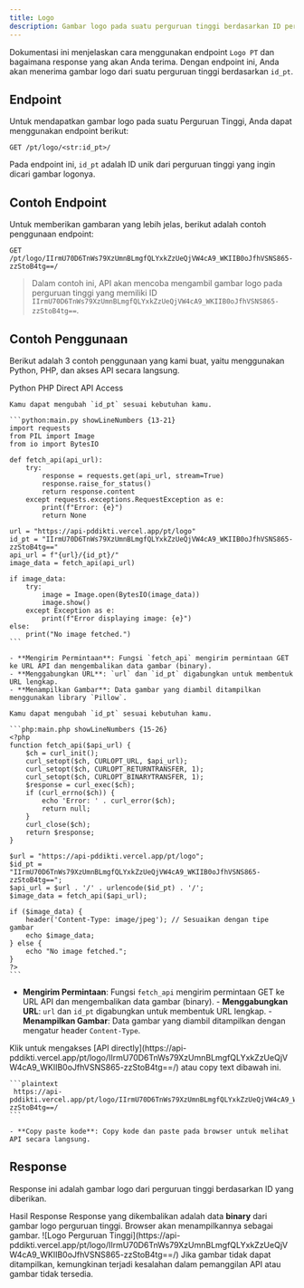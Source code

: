 ```yaml
---
title: Logo
description: Gambar logo pada suatu perguruan tinggi berdasarkan ID perguruan tinggi.
---
```


Dokumentasi ini menjelaskan cara menggunakan endpoint `Logo PT` dan bagaimana response yang akan Anda terima. Dengan endpoint ini, Anda akan menerima gambar logo dari suatu perguruan tinggi berdasarkan `id_pt`.

## Endpoint

Untuk mendapatkan gambar logo pada suatu Perguruan Tinggi, Anda dapat menggunakan endpoint berikut:

```plaintext
GET /pt/logo/<str:id_pt>/
```

Pada endpoint ini, `id_pt` adalah ID unik dari perguruan tinggi yang ingin dicari gambar logonya.

## Contoh Endpoint

Untuk memberikan gambaran yang lebih jelas, berikut adalah contoh penggunaan endpoint:

```plaintext
GET /pt/logo/IIrmU70D6TnWs79XzUmnBLmgfQLYxkZzUeQjVW4cA9_WKIIB0oJfhVSNS865-zzStoB4tg==/
```

> Dalam contoh ini, API akan mencoba mengambil gambar logo pada perguruan tinggi yang memiliki ID `IIrmU70D6TnWs79XzUmnBLmgfQLYxkZzUeQjVW4cA9_WKIIB0oJfhVSNS865-zzStoB4tg==`.

## Contoh Penggunaan

Berikut adalah 3 contoh penggunaan yang kami buat, yaitu menggunakan Python, PHP, dan akses API secara langsung.

<Tabs defaultValue="python" className="pt-5 pb-1">
  <TabsList>
    <TabsTrigger value="python">Python</TabsTrigger>
    <TabsTrigger value="php">PHP</TabsTrigger>
    <TabsTrigger value="direct">Direct API Access</TabsTrigger>
  </TabsList>
  <TabsContent value="python">

    Kamu dapat mengubah `id_pt` sesuai kebutuhan kamu.

    ```python:main.py showLineNumbers {13-21}
    import requests
    from PIL import Image
    from io import BytesIO

    def fetch_api(api_url):
        try:
            response = requests.get(api_url, stream=True)
            response.raise_for_status()
            return response.content
        except requests.exceptions.RequestException as e:
            print(f"Error: {e}")
            return None

    url = "https://api-pddikti.vercel.app/pt/logo"
    id_pt = "IIrmU70D6TnWs79XzUmnBLmgfQLYxkZzUeQjVW4cA9_WKIIB0oJfhVSNS865-zzStoB4tg=="
    api_url = f"{url}/{id_pt}/"
    image_data = fetch_api(api_url)

    if image_data:
        try:
            image = Image.open(BytesIO(image_data))
            image.show()
        except Exception as e:
            print(f"Error displaying image: {e}")
    else:
        print("No image fetched.")
    ```

    - **Mengirim Permintaan**: Fungsi `fetch_api` mengirim permintaan GET ke URL API dan mengembalikan data gambar (binary).
    - **Menggabungkan URL**: `url` dan `id_pt` digabungkan untuk membentuk URL lengkap.
    - **Menampilkan Gambar**: Data gambar yang diambil ditampilkan menggunakan library `Pillow`.
  </TabsContent>
  <TabsContent value="php">

    Kamu dapat mengubah `id_pt` sesuai kebutuhan kamu.

    ```php:main.php showLineNumbers {15-26}
    <?php
    function fetch_api($api_url) {
        $ch = curl_init();
        curl_setopt($ch, CURLOPT_URL, $api_url);
        curl_setopt($ch, CURLOPT_RETURNTRANSFER, 1);
        curl_setopt($ch, CURLOPT_BINARYTRANSFER, 1);
        $response = curl_exec($ch);
        if (curl_errno($ch)) {
            echo 'Error: ' . curl_error($ch);
            return null;
        }
        curl_close($ch);
        return $response;
    }

    $url = "https://api-pddikti.vercel.app/pt/logo";
    $id_pt = "IIrmU70D6TnWs79XzUmnBLmgfQLYxkZzUeQjVW4cA9_WKIIB0oJfhVSNS865-zzStoB4tg==";
    $api_url = $url . '/' . urlencode($id_pt) . '/';
    $image_data = fetch_api($api_url);

    if ($image_data) {
        header('Content-Type: image/jpeg'); // Sesuaikan dengan tipe gambar
        echo $image_data;
    } else {
        echo "No image fetched.";
    }
    ?>
    ```

   - **Mengirim Permintaan**: Fungsi `fetch_api` mengirim permintaan GET ke URL API dan mengembalikan data gambar (binary).
    - **Menggabungkan URL**: `url` dan `id_pt` digabungkan untuk membentuk URL lengkap.
    - **Menampilkan Gambar**: Data gambar yang diambil ditampilkan dengan mengatur header `Content-Type`.
  </TabsContent>
  <TabsContent value="direct">
    Klik untuk mengakses [API directly](https://api-pddikti.vercel.app/pt/logo/IIrmU70D6TnWs79XzUmnBLmgfQLYxkZzUeQjVW4cA9_WKIIB0oJfhVSNS865-zzStoB4tg==/) atau copy text dibawah ini.

    ```plaintext
     https://api-pddikti.vercel.app/pt/logo/IIrmU70D6TnWs79XzUmnBLmgfQLYxkZzUeQjVW4cA9_WKIIB0oJfhVSNS865-zzStoB4tg==/
    ```

    - **Copy paste kode**: Copy kode dan paste pada browser untuk melihat API secara langsung.
  </TabsContent>
</Tabs>

## Response

Response ini adalah gambar logo dari perguruan tinggi berdasarkan ID yang diberikan.

<Tabs defaultValue="hasil" className="pt-5 pb-1">
  <TabsList>
    <TabsTrigger value="hasil">Hasil Response</TabsTrigger>
  </TabsList>
  <TabsContent value="hasil">
    Response yang dikembalikan adalah data <b>binary</b> dari gambar logo perguruan tinggi. Browser akan menampilkannya sebagai gambar.
    ![Logo Perguruan Tinggi](https://api-pddikti.vercel.app/pt/logo/IIrmU70D6TnWs79XzUmnBLmgfQLYxkZzUeQjVW4cA9_WKIIB0oJfhVSNS865-zzStoB4tg==/)
    Jika gambar tidak dapat ditampilkan, kemungkinan terjadi kesalahan dalam pemanggilan API atau gambar tidak tersedia.
  </TabsContent>
</Tabs>
